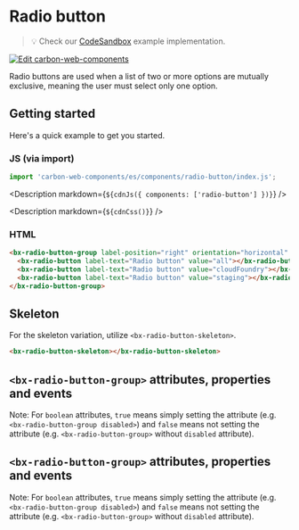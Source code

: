 
# Radio button

> 💡 Check our
> [CodeSandbox](https://codesandbox.io/s/github/carbon-design-system/carbon-web-components/tree/main/examples/codesandbox/basic/components/radio-button)
> example implementation.

[![Edit carbon-web-components](https://codesandbox.io/static/img/play-codesandbox.svg)](https://codesandbox.io/s/github/carbon-design-system/carbon-web-components/tree/main/examples/codesandbox/basic/components/radio-button)

Radio buttons are used when a list of two or more options are mutually exclusive, meaning the user must select only one option.

## Getting started

Here's a quick example to get you started.

### JS (via import)

```javascript
import 'carbon-web-components/es/components/radio-button/index.js';
```

<Description markdown={`${cdnJs({ components: ['radio-button'] })}`} />

<Description markdown={`${cdnCss()}`} />

### HTML

```html
<bx-radio-button-group label-position="right" orientation="horizontal" name="radio-group">
  <bx-radio-button label-text="Radio button" value="all"></bx-radio-button>
  <bx-radio-button label-text="Radio button" value="cloudFoundry"></bx-radio-button>
  <bx-radio-button label-text="Radio button" value="staging"></bx-radio-button>
</bx-radio-button-group>
```

## Skeleton

For the skeleton variation, utilize `<bx-radio-button-skeleton>`.

```html
<bx-radio-button-skeleton></bx-radio-button-skeleton>
```

## `<bx-radio-button-group>` attributes, properties and events

Note: For `boolean` attributes, `true` means simply setting the attribute (e.g. `<bx-radio-button-group disabled>`) and `false` means not setting the attribute (e.g. `<bx-radio-button-group>` without `disabled` attribute).

<Props of="bx-radio-button-group" />

## `<bx-radio-button-group>` attributes, properties and events

Note: For `boolean` attributes, `true` means simply setting the attribute (e.g. `<bx-radio-button-group disabled>`) and `false` means not setting the attribute (e.g. `<bx-radio-button-group>` without `disabled` attribute).

<Props of="bx-radio-button-group" />
